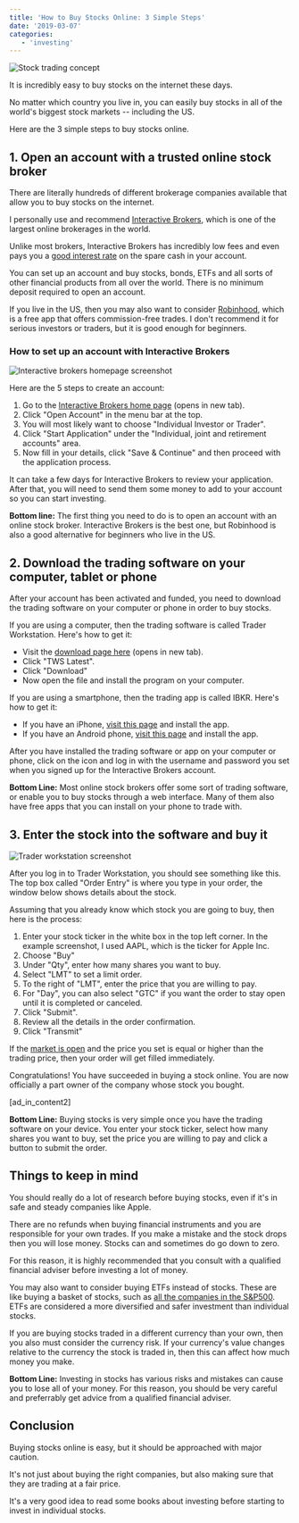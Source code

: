 ```yaml
---
title: 'How to Buy Stocks Online: 3 Simple Steps'
date: '2019-03-07'
categories:
   - 'investing'
---
```


![Stock trading concept](https://stockanalysis.com/wp-content/uploads/2019/03/stock-trading-concept-1200x628-1024x536.jpg)

It is incredibly easy to buy stocks on the internet these days.

No matter which country you live in, you can easily buy stocks in all of the world's biggest stock markets -- including the US.

Here are the 3 simple steps to buy stocks online.

## 1\. Open an account with a trusted online stock broker

There are literally hundreds of different brokerage companies available that allow you to buy stocks on the internet.

I personally use and recommend [Interactive Brokers](https://www.interactivebrokers.com/en/home.php), which is one of the largest online brokerages in the world.

Unlike most brokers, Interactive Brokers has incredibly low fees and even pays you a [good interest rate](/where-to-park-cash/) on the spare cash in your account.

You can set up an account and buy stocks, bonds, ETFs and all sorts of other financial products from all over the world. There is no minimum deposit required to open an account.

If you live in the US, then you may also want to consider [Robinhood](https://robinhood.com/), which is a free app that offers commission-free trades. I don't recommend it for serious investors or traders, but it is good enough for beginners.

### How to set up an account with Interactive Brokers

![Interactive brokers homepage screenshot](https://stockanalysis.com/wp-content/uploads/2019/03/interactive-brokers-home-page-screenshot-1024x769.jpg)

Here are the 5 steps to create an account:

1. Go to the [Interactive Brokers home page](https://www.interactivebrokers.com/en/home.php) (opens in new tab).
2. Click "Open Account" in the menu bar at the top.
3. You will most likely want to choose "Individual Investor or Trader".
4. Click "Start Application" under the "Individual, joint and retirement accounts" area.
5. Now fill in your details, click "Save & Continue" and then proceed with the application process.

It can take a few days for Interactive Brokers to review your application. After that, you will need to send them some money to add to your account so you can start investing.

**Bottom line:** The first thing you need to do is to open an account with an online stock broker. Interactive Brokers is the best one, but Robinhood is also a good alternative for beginners who live in the US.

## 2\. Download the trading software on your computer, tablet or phone

After your account has been activated and funded, you need to download the trading software on your computer or phone in order to buy stocks.

If you are using a computer, then the trading software is called Trader Workstation. Here's how to get it:

-  Visit the [download page here](https://www.interactivebrokers.co.uk/en/index.php?f=38477#tws-software) (opens in new tab).
-  Click "TWS Latest".
-  Click "Download"
-  Now open the file and install the program on your computer.

If you are using a smartphone, then the trading app is called IBKR. Here's how to get it:

-  If you have an iPhone, [visit this page](https://itunes.apple.com/us/app/ibkr-mobile/id454558592) and install the app.
-  If you have an Android phone, [visit this page](https://play.google.com/store/apps/details?id=atws.app&hl=en) and install the app.

After you have installed the trading software or app on your computer or phone, click on the icon and log in with the username and password you set when you signed up for the Interactive Brokers account.

**Bottom Line:** Most online stock brokers offer some sort of trading software, or enable you to buy stocks through a web interface. Many of them also have free apps that you can install on your phone to trade with.

## 3\. Enter the stock into the software and buy it

![Trader workstation screenshot](https://stockanalysis.com/wp-content/uploads/2019/03/trader-workstation-screenshot.png)

After you log in to Trader Workstation, you should see something like this. The top box called "Order Entry" is where you type in your order, the window below shows details about the stock.

Assuming that you already know which stock you are going to buy, then here is the process:

1. Enter your stock ticker in the white box in the top left corner. In the example screenshot, I used AAPL, which is the ticker for Apple Inc.
2. Choose "Buy"
3. Under "Qty", enter how many shares you want to buy.
4. Select "LMT" to set a limit order.
5. To the right of "LMT", enter the price that you are willing to pay.
6. For "Day", you can also select "GTC" if you want the order to stay open until it is completed or canceled.
7. Click "Submit".
8. Review all the details in the order confirmation.
9. Click "Transmit"

If the [market is open](/stock-market-hours/) and the price you set is equal or higher than the trading price, then your order will get filled immediately.

Congratulations! You have succeeded in buying a stock online. You are now officially a part owner of the company whose stock you bought.

\[ad_in_content2\]

**Bottom Line:** Buying stocks is very simple once you have the trading software on your device. You enter your stock ticker, select how many shares you want to buy, set the price you are willing to pay and click a button to submit the order.

## Things to keep in mind

You should really do a lot of research before buying stocks, even if it's in safe and steady companies like Apple.

There are no refunds when buying financial instruments and you are responsible for your own trades. If you make a mistake and the stock drops then you will lose money. Stocks can and sometimes do go down to zero.

For this reason, it is highly recommended that you consult with a qualified financial adviser before investing a lot of money.

You may also want to consider buying ETFs instead of stocks. These are like buying a basket of stocks, such as [all the companies in the S&P500](/what-is-the-best-sp500-etf/). ETFs are considered a more diversified and safer investment than individual stocks.

If you are buying stocks traded in a different currency than your own, then you also must consider the currency risk. If your currency's value changes relative to the currency the stock is traded in, then this can affect how much money you make.

**Bottom Line:** Investing in stocks has various risks and mistakes can cause you to lose all of your money. For this reason, you should be very careful and preferrably get advice from a qualified financial adviser.

## Conclusion

Buying stocks online is easy, but it should be approached with major caution.

It's not just about buying the right companies, but also making sure that they are trading at a fair price.

It's a very good idea to read some books about investing before starting to invest in individual stocks.
